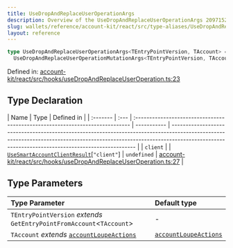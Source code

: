 ```yaml
---
title: UseDropAndReplaceUserOperationArgs
description: Overview of the UseDropAndReplaceUserOperationArgs 2097152
slug: wallets/reference/account-kit/react/src/type-aliases/UseDropAndReplaceUserOperationArgs
layout: reference
---
```


```ts
type UseDropAndReplaceUserOperationArgs<TEntryPointVersion, TAccount> = object &
  UseDropAndReplaceUserOperationMutationArgs<TEntryPointVersion, TAccount>;
```

Defined in: [account-kit/react/src/hooks/useDropAndReplaceUserOperation.ts:23](https://github.com/alchemyplatform/aa-sdk/blob/923a52171f7246172caf350853843e6680197da9/account-kit/react/src/hooks/useDropAndReplaceUserOperation.ts#L23)

## Type Declaration

| Name     | Type | Defined in                                                                    |
| :------- | :--- | :---------------------------------------------------------------------------- | ----------- | ----------------------------------------------------------------------------------------------------------------------------------------------------------------------------------------------------------------------------- |
| `client` |      | [`UseSmartAccountClientResult`](UseSmartAccountClientResult.mdx)\[`"client"`] | `undefined` | [account-kit/react/src/hooks/useDropAndReplaceUserOperation.ts:27](https://github.com/alchemyplatform/aa-sdk/blob/923a52171f7246172caf350853843e6680197da9/account-kit/react/src/hooks/useDropAndReplaceUserOperation.ts#L27) |

## Type Parameters

| Type Parameter                                                                                    | Default type                                                                 |
| :------------------------------------------------------------------------------------------------ | :--------------------------------------------------------------------------- |
| `TEntryPointVersion` _extends_ `GetEntryPointFromAccount`\<`TAccount`>                            | -                                                                            |
| `TAccount` _extends_ [`accountLoupeActions`](../../../core/src/variables/accountLoupeActions.mdx) | [`accountLoupeActions`](../../../core/src/variables/accountLoupeActions.mdx) |

